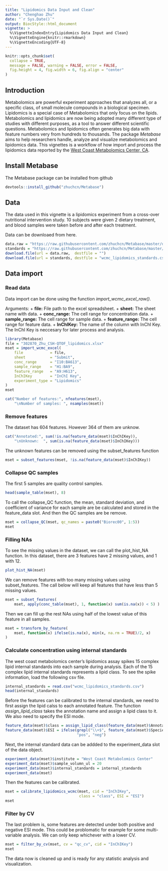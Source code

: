 ```yaml
---
title: "Lipidomics Data Input and Clean"
author: "Chenghao Zhu"
date: "`r Sys.Date()`"
output: BiocStyle::html_document
vignette: >
  %\VignetteIndexEntry{Lipidomics Data Input and Clean}
  %\VignetteEngine{knitr::rmarkdown}
  %\VignetteEncoding{UTF-8}
---
```


```r
knitr::opts_chunk$set(
  collapse = TRUE,
  message = FALSE, warning = FALSE, error = FALSE,
  fig.height = 4, fig.width = 6, fig.align = "center"
)
```

## Introduction

Metabolomics are powerful experiment approaches that analyzes all, or a specific class, of small molecule compounds in a biological specimen. Lipidomics is a special case of Metabolomics that only focus on the lipids. Metabolomics and lipidomics are now being adopted many different type of studies with different purposes, as a tool to answer different scientific questions. Metabolomics and lipidomics often generates big data with feature numbers very from hundreds to thousands. The package *Metabase* aims to help researchers handle, analyze and visualize metabolomics and lipidomics data. This vignettes is a workflow of how import and process the lipidomics data reported by the [West Coast Metabolomics Center, CA](http://metabolomics.ucdavis.edu/).

## Install Metabase

The Metabase package can be installed from github

```r
devtools::install_github("zhuchcn/Metabase")
```

## Data

The data used in this vignette is a lipidomics experiment from a cross-over nutritional intervention study. 10 subjects were given 2 dietary treatment, and blood samples were taken before and after each treatment.

Data can be downloaed from here.

```r
data.raw = "https://raw.githubusercontent.com/zhuchcn/Metabase/master/data-raw/302870_Zhu_CSH-QTOF_lipidomics.xlsx"
standards = "https://raw.githubusercontent.com/zhuchcn/Metabase/master/data-raw/wcmc_lipidomics_standards.csv"
download.file(url = data.raw,  destfile = "")
download.file(url = standards, destfile = "wcmc_lipidomics_standards.csv")
```

## Data import

### Read data

Data import can be done using the function *import_wcmc_excel_raw()*. 

Arguments:
    + **file:** File path to the excel spreadsheet.
    + **sheet:** The sheet name with data.
    + **conc_range:** The cell range for concentration data.
    + **sample_range:** The cell range for sample data.
    + **feature_range:** The cell range for feature data.
    + **InChIKey:** The name of the column with InChI Key. The InChI Key is neccesary for later process and analysis.

```r
library(Metabase)
file = "302870_Zhu_CSH-QTOF_lipidomics.xlsx"
mset = import_wcmc_excel(
    file            = file, 
    sheet           = "Submit",
    conc_range      = "I10:BA613",
    sample_range    = "H1:BA9",
    feature_range   = "A9:H613",
    InChIKey        = "InChI Key",
    experiment_type = "Lipidomics"
)
mset
```

```r
cat("Number of features:", nfeatures(mset),
    "\nNumber of samples: ", nsamples(mset))
```

### Remove features 

The dataset has 604 features. However 364 of them are unknow. 

```r
cat("Annotated:", sum(!is.na(feature_data(mset)$InChIKey)),
    "\nUnknown:  ", sum(is.na(feature_data(mset)$InChIKey)))
```

The unknown features can be removed using the subset_features function

```r
mset = subset_features(mset, !is.na(feature_data(mset)$InChIKey))
```

### Collapse QC samples

The first 5 samples are quality control samples.

```r
head(sample_table(mset), 8)
```

To call the collapse_QC function, the mean, standard deviation, and coefficient of variance for each sample are be calculated and stored in the feature_data slot. And then the QC samples are be remove. 

```r
mset = collapse_QC(mset, qc_names = paste0("Biorec00", 1:5))
mset
```

### Filling NAs

To see the missing values in the dataset, we can call the plot_hist_NA function. In this dataset, there are 3 features have 2 missing values, and 1 with 12. 

```r
plot_hist_NA(mset)
```

We can remove features with too many missing values using subset_features. The call below will keep all features that have less than 5 missing values.

```r
mset = subset_features(
    mset, apply(conc_table(mset), 1, function(x) sum(is.na(x)) < 5) )
```

Then we can fill up the rest NAs using half of the lowest value of this feature in all samples.

```r
mset = transform_by_feature(
    mset, function(x) ifelse(is.na(x), min(x, na.rm = TRUE)/2, x)
)
```

### Calculate concentration using internal standards

The west coast metabolomics center's lipidomics assay spikes 15 complex lipid internal standards into each sample during analysis. Each of the 15 complex lipid internal standards represents a lipid class. To see the spike information, load the following csv file.

```r
internal_standards = read.csv("wcmc_lipidomics_standards.csv")
head(internal_standards)
```

Before the features can be calibrated to the internal standards, we need to first assign the lipid calss to each annotated feature. The function *assign_lipid_class* takes the annotation name and assign a lipid class to it. We also need to specify the ESI mode.

```r
feature_data(mset)$class = assign_lipid_class(feature_data(mset)$Annotation)
feature_data(mset)$ESI = ifelse(grepl("\\+$", feature_data(mset)$Species),
                                "pos", "neg")
```

Next, the internal standard data can be addded to the experiment_data slot of the data object.

```r
experiment_data(mset)$institute = "West Coast Metabolomics Center"
experiment_data(mset)$sample_volumn_ul = 20
experiment_data(mset)$internal_standards = internal_standards
experiment_data(mset)
```

Then the features can be calibrated.

```r
mset = calibrate_lipidomics_wcmc(mset, cid = "InChIKey", 
                                 class = "class", ESI = "ESI")
mset
```

### Filter by CV

The last problem is, some features are detected under both positive and negative ESI mode. This could be problomatic for example for some multi-variable analysis. We can only keep whichever with a lower CV.

```r
mset = filter_by_cv(mset, cv = "qc_cv", cid = "InChIKey")
mset
```

The data now is cleaned up and is ready for any statistic analysis and visualization.